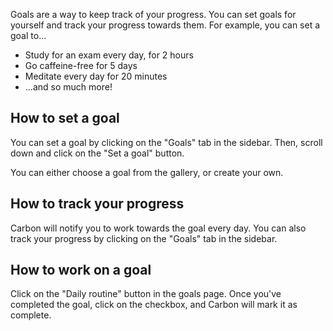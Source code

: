
<Layout title="Goals">

Goals are a way to keep track of your progress. You can set goals for yourself and track your progress towards them.
For example, you can set a goal to...

- Study for an exam every day, for 2 hours
- Go caffeine-free for 5 days
- Meditate every day for 20 minutes
- ...and so much more!

## How to set a goal

You can set a goal by clicking on the "Goals" tab in the sidebar. Then, scroll down and click on the "Set a goal" button.

You can either choose a goal from the gallery, or create your own.

## How to track your progress

Carbon will notify you to work towards the goal every day. You can also track your progress by clicking on the "Goals" tab in the sidebar.

## How to work on a goal

Click on the "Daily routine" button in the goals page. Once you've completed the goal, click on the checkbox, and Carbon will mark it as complete.

</Layout>
